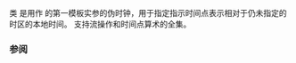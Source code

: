 {{cpp/chrono/title|local_t}}
{{cpp/chrono/local_t/navbar}}
{{ddcl|header=chrono|since=c++20|1=
struct local_t {};
}}

类 {{tt|local_t}} 是用作 {{lc|std::chrono::time_point}} 的第一模板实参的伪时钟，用于指定指示时间点表示相对于仍未指定的时区的本地时间。{{tt|local_time}} 支持流操作和时间点算术的全集。

{{cpp/chrono/clock time point family}}

===参阅===
{{dsc begin}}
{{dsc inc|cpp/chrono/dsc zoned_time}}
{{dsc end}}

{{langlinks|en|es|ja|ru}}